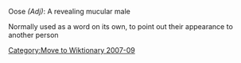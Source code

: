 [[Category:Move to Wiktionary 2007-09]]
Oose ''(Adj)'': A revealing mucular male

Normally used as a word on its own, to point out their appearance to another person


{{vocabulary-stub}}
{{Uncategorized|date=September 2007}}
